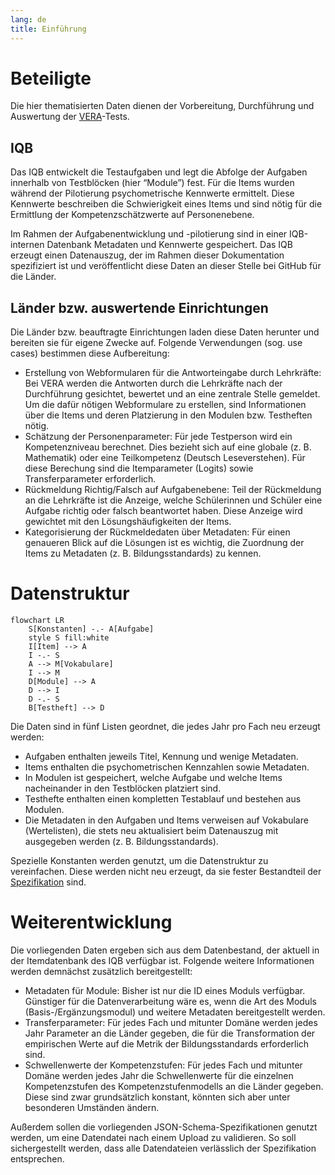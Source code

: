 ```yaml
---
lang: de
title: Einführung
---
```


# Beteiligte

Die hier thematisierten Daten dienen der Vorbereitung, Durchführung und Auswertung der [VERA](https://www.iqb.hu-berlin.de/vera)-Tests.

## IQB

Das IQB entwickelt die Testaufgaben und legt die Abfolge der Aufgaben innerhalb von Testblöcken (hier "Module") fest. Für die Items wurden während der Pilotierung psychometrische Kennwerte ermittelt. Diese Kennwerte beschreiben die Schwierigkeit eines Items und sind nötig für die Ermittlung der Kompetenzschätzwerte auf Personenebene.

Im Rahmen der Aufgabenentwicklung und -pilotierung sind in einer IQB-internen Datenbank Metadaten und Kennwerte gespeichert. Das IQB erzeugt einen Datenauszug, der im Rahmen dieser Dokumentation spezifiziert ist und veröffentlicht diese Daten an dieser Stelle bei GitHub für die Länder.

## Länder bzw. auswertende Einrichtungen

Die Länder bzw. beauftragte Einrichtungen laden diese Daten herunter und bereiten sie für eigene Zwecke auf. Folgende Verwendungen (sog. use cases) bestimmen diese Aufbereitung:

* Erstellung von Webformularen für die Antworteingabe durch Lehrkräfte: Bei VERA werden die Antworten durch die Lehrkräfte nach der Durchführung gesichtet, bewertet und an eine zentrale Stelle gemeldet. Um die dafür nötigen Webformulare zu erstellen, sind Informationen über die Items und deren Platzierung in den Modulen bzw. Testheften nötig.
* Schätzung der Personenparameter: Für jede Testperson wird ein Kompetenzniveau berechnet. Dies bezieht sich auf eine globale (z. B. Mathematik) oder eine Teilkompetenz (Deutsch Leseverstehen). Für diese Berechung sind die Itemparameter (Logits) sowie Transferparameter erforderlich.
* Rückmeldung Richtig/Falsch auf Aufgabenebene: Teil der Rückmeldung an die Lehrkräfte ist die Anzeige, welche Schülerinnen und Schüler eine Aufgabe richtig oder falsch beantwortet haben. Diese Anzeige wird gewichtet mit den Lösungshäufigkeiten der Items.
* Kategorisierung der Rückmeldedaten über Metadaten: Für einen genaueren Blick auf die Lösungen ist es wichtig, die Zuordnung der Items zu Metadaten (z. B. Bildungsstandards) zu kennen.


# Datenstruktur

```mermaid
flowchart LR
    S[Konstanten] -.- A[Aufgabe]
    style S fill:white
    I[Item] --> A
    I -.- S
    A --> M[Vokabulare]
    I --> M
    D[Module] --> A
    D --> I
    D -.- S
    B[Testheft] --> D
```

Die Daten sind in fünf Listen geordnet, die jedes Jahr pro Fach neu erzeugt werden:

* Aufgaben enthalten jeweils Titel, Kennung und wenige Metadaten.
* Items enthalten die psychometrischen Kennzahlen sowie Metadaten.
* In Modulen ist gespeichert, welche Aufgabe und welche Items nacheinander in den Testblöcken platziert sind.
* Testhefte enthalten einen kompletten Testablauf und bestehen aus Modulen. 
* Die Metadaten in den Aufgaben und Items verweisen auf Vokabulare (Wertelisten), die stets neu aktualisiert beim Datenauszug mit ausgegeben werden (z. B. Bildungsstandards).

Spezielle Konstanten werden genutzt, um die Datenstruktur zu vereinfachen. Diese werden nicht neu erzeugt, da sie fester Bestandteil der [Spezifikation](../data-specs-guide/index.qmd) sind.

# Weiterentwicklung

Die vorliegenden Daten ergeben sich aus dem Datenbestand, der aktuell in der Itemdatenbank des IQB verfügbar ist. Folgende weitere Informationen werden demnächst zusätzlich bereitgestellt:

* Metadaten für Module: Bisher ist nur die ID eines Moduls verfügbar. Günstiger für die Datenverarbeitung wäre es, wenn die Art des Moduls (Basis-/Ergänzungsmodul) und weitere Metadaten bereitgestellt werden.
* Transferparameter: Für jedes Fach und mitunter Domäne werden jedes Jahr Parameter an die Länder gegeben, die für die Transformation der empirischen Werte auf die Metrik der Bildungsstandards erforderlich sind.
* Schwellenwerte der Kompetenzstufen: Für jedes Fach und mitunter Domäne werden jedes Jahr die Schwellenwerte für die einzelnen Kompetenzstufen des Kompetenzstufenmodells an die Länder gegeben. Diese sind zwar grundsätzlich konstant, könnten sich aber unter besonderen Umständen ändern.

Außerdem sollen die vorliegenden JSON-Schema-Spezifikationen genutzt werden, um eine Datendatei nach einem Upload zu validieren. So soll sichergestellt werden, dass alle Datendateien verlässlich der Spezifikation entsprechen.
